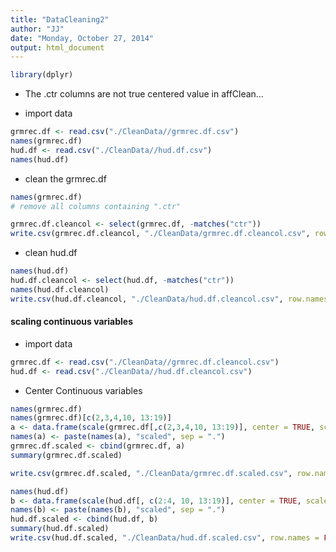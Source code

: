 ```yaml
---
title: "DataCleaning2"
author: "JJ"
date: "Monday, October 27, 2014"
output: html_document
---
```


```r
library(dplyr)
```

* The .ctr columns are not true centered value in affClean... 

* import data
```r
grmrec.df <- read.csv("./CleanData//grmrec.df.csv")
names(grmrec.df)
hud.df <- read.csv("./CleanData//hud.df.csv")
names(hud.df)
```

* clean the grmrec.df

```r
names(grmrec.df)
# remove all columns containing ".ctr"

grmrec.df.cleancol <- select(grmrec.df, -matches("ctr"))
write.csv(grmrec.df.cleancol, "./CleanData/grmrec.df.cleancol.csv", row.names = FALSE)
```


* clean hud.df
```r
names(hud.df)
hud.df.cleancol <- select(hud.df, -matches("ctr"))
names(hud.df.cleancol)
write.csv(hud.df.cleancol, "./CleanData/hud.df.cleancol.csv", row.names = FALSE)
```

#### scaling continuous variables
* import data
```r

grmrec.df <- read.csv("./CleanData//grmrec.df.cleancol.csv")
hud.df <- read.csv("./CleanData//hud.df.cleancol.csv")
```

* Center Continuous variables
```r
names(grmrec.df)
names(grmrec.df)[c(2,3,4,10, 13:19)]
a <- data.frame(scale(grmrec.df[,c(2,3,4,10, 13:19)], center = TRUE, scale = TRUE))
names(a) <- paste(names(a), "scaled", sep = ".")
grmrec.df.scaled <- cbind(grmrec.df, a)
summary(grmrec.df.scaled)

write.csv(grmrec.df.scaled, "./CleanData/grmrec.df.scaled.csv", row.names = FALSE)

names(hud.df)
b <- data.frame(scale(hud.df[, c(2:4, 10, 13:19)], center = TRUE, scale = TRUE))
names(b) <- paste(names(b), "scaled", sep = ".")
hud.df.scaled <- cbind(hud.df, b)
summary(hud.df.scaled)
write.csv(hud.df.scaled, "./CleanData/hud.df.scaled.csv", row.names = FALSE)
```